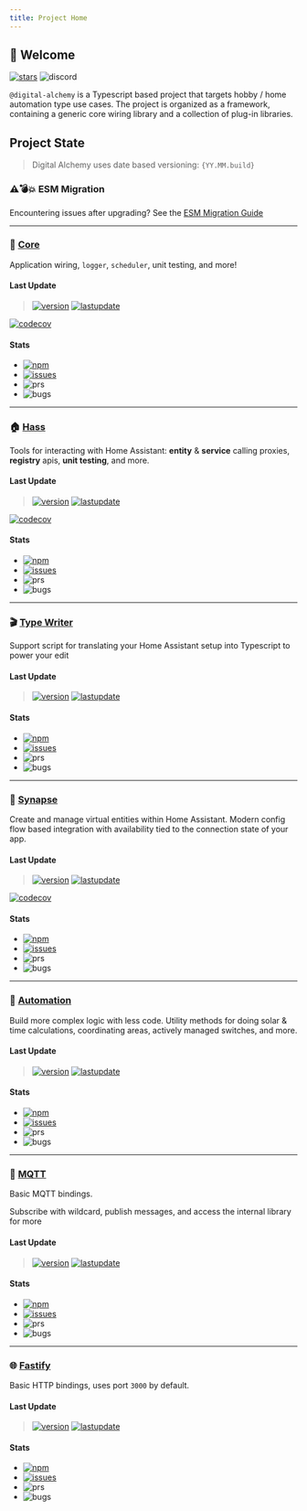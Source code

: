 ```yaml
---
title: Project Home
---
```


## 👋 Welcome

[![stars](https://img.shields.io/github/stars/Digital-Alchemy-TS)](https://github.com/Digital-Alchemy-TS)
![discord](https://img.shields.io/discord/1219758743848489147?label=Discord&logo=discord)

`@digital-alchemy` is a Typescript based project that targets hobby / home automation type use cases.
The project is organized as a framework, containing a generic core wiring library and a collection of plug-in libraries.


## Project State

> Digital Alchemy uses date based versioning: `{YY.MM.build}`

### ⚠️💣💥 ESM Migration

Encountering issues after upgrading? See the [ESM Migration Guide](/esm-migration)

---

### 🧩 [Core](/docs/core)

Application wiring, `logger`, `scheduler`, unit testing, and more!

#### Last Update

> [![version](https://img.shields.io/github/package-json/version/Digital-Alchemy-TS/core)](https://www.npmjs.com/package/@digital-alchemy/core)
> [![lastupdate](https://img.shields.io/github/last-commit/Digital-Alchemy-TS/core)](https://github.com/Digital-Alchemy-TS/core)

[![codecov](https://codecov.io/github/Digital-Alchemy-TS/core/graph/badge.svg?token=IBGLY3RY68)](https://codecov.io/github/Digital-Alchemy-TS/core)

#### Stats

- [![npm](https://img.shields.io/npm/dw/%40digital-alchemy%2Fcore)](https://www.npmjs.com/package/@digital-alchemy/core)
- [![issues](https://img.shields.io/github/issues/Digital-Alchemy-TS/core)](https://github.com/Digital-Alchemy-TS/core/bug)
- ![prs](https://img.shields.io/github/issues-pr/Digital-Alchemy-TS/core?label=Open%20PRs)
- ![bugs](https://img.shields.io/github/issues/Digital-Alchemy-TS/core/bug)


---

### 🏠 [Hass](/docs/home-automation/hass/)


Tools for interacting with Home Assistant: **entity** & **service** calling proxies, **registry** apis, **unit testing**, and more.

#### Last Update

> [![version](https://img.shields.io/github/package-json/version/Digital-Alchemy-TS/hass)](https://www.npmjs.com/package/@digital-alchemy/hass)
> [![lastupdate](https://img.shields.io/github/last-commit/Digital-Alchemy-TS/hass)](https://github.com/Digital-Alchemy-TS/hass)

[![codecov](https://codecov.io/github/Digital-Alchemy-TS/hass/graph/badge.svg?token=IBGLY3RY68)](https://codecov.io/github/Digital-Alchemy-TS/hass)

#### Stats

- [![npm](https://img.shields.io/npm/dw/%40digital-alchemy%2Fhass)](https://www.npmjs.com/package/@digital-alchemy/hass)
- [![issues](https://img.shields.io/github/issues/Digital-Alchemy-TS/hass)](https://github.com/Digital-Alchemy-TS/hass/bug)
- ![prs](https://img.shields.io/github/issues-pr/Digital-Alchemy-TS/hass?label=Open%20PRs)
- ![bugs](https://img.shields.io/github/issues/Digital-Alchemy-TS/hass/bug)


---

### 🎬 [Type Writer](/docs/home-automation/type-writer/)

Support script for translating your Home Assistant setup into Typescript to power your edit

#### Last Update

> [![version](https://img.shields.io/github/package-json/version/Digital-Alchemy-TS/type-writer)](https://www.npmjs.com/package/@digital-alchemy/type)
> [![lastupdate](https://img.shields.io/github/last-commit/Digital-Alchemy-TS/type-writer)](https://github.com/Digital-Alchemy-TS/writer)

#### Stats

- [![npm](https://img.shields.io/npm/dw/%40digital-alchemy%2Ftype-writer)](https://www.npmjs.com/package/@digital-alchemy/type-writer)
- [![issues](https://img.shields.io/github/issues/Digital-Alchemy-TS/type-writer)](https://github.com/Digital-Alchemy-TS/type-writer/bug)
- ![prs](https://img.shields.io/github/issues-pr/Digital-Alchemy-TS/type-writer?label=Open%20PRs)
- ![bugs](https://img.shields.io/github/issues/Digital-Alchemy-TS/type-writer/bug)

---

### 🧠 [Synapse](/docs/home-automation/synapse/)

Create and manage virtual entities within Home Assistant. Modern config flow based integration with availability tied to the connection state of your app.

#### Last Update

> [![version](https://img.shields.io/github/package-json/version/Digital-Alchemy-TS/synapse)](https://www.npmjs.com/package/@digital-alchemy/synapse)
> [![lastupdate](https://img.shields.io/github/last-commit/Digital-Alchemy-TS/synapse)](https://github.com/Digital-Alchemy-TS/synapse)

[![codecov](https://codecov.io/github/Digital-Alchemy-TS/synapse/graph/badge.svg?token=IBGLY3RY68)](https://codecov.io/github/Digital-Alchemy-TS/synapse)

#### Stats

-  [![npm](https://img.shields.io/npm/dw/%40digital-alchemy%2Fsynapse)](https://www.npmjs.com/package/@digital-alchemy/synapse)
-  [![issues](https://img.shields.io/github/issues/Digital-Alchemy-TS/synapse)](https://github.com/Digital-Alchemy-TS/synapse/bug)
-  ![prs](https://img.shields.io/github/issues-pr/Digital-Alchemy-TS/synapse?label=Open%20PRs)
-  ![bugs](https://img.shields.io/github/issues/Digital-Alchemy-TS/synapse/bug)

---

### 🤖 [Automation](/docs/home-automation/automation/)

Build more complex logic with less code. Utility methods for doing solar & time calculations, coordinating areas, actively managed switches, and more.

#### Last Update

> [![version](https://img.shields.io/github/package-json/version/Digital-Alchemy-TS/automation)](https://www.npmjs.com/package/@digital-alchemy/automation)
> [![lastupdate](https://img.shields.io/github/last-commit/Digital-Alchemy-TS/automation)](https://github.com/Digital-Alchemy-TS/automation)

#### Stats

- [![npm](https://img.shields.io/npm/dw/%40digital-alchemy%2Fautomation)](https://www.npmjs.com/package/@digital-alchemy/automation)
- [![issues](https://img.shields.io/github/issues/Digital-Alchemy-TS/automation)](https://github.com/Digital-Alchemy-TS/automation/bug)
- ![prs](https://img.shields.io/github/issues-pr/Digital-Alchemy-TS/automation?label=Open%20PRs)
- ![bugs](https://img.shields.io/github/issues/Digital-Alchemy-TS/automation/bug)

---

### 📡 [MQTT](/docs/support/mqtt/)

Basic MQTT bindings.

Subscribe with wildcard, publish messages, and access the internal library for more

#### Last Update

> [![version](https://img.shields.io/github/package-json/version/Digital-Alchemy-TS/mqtt)](https://www.npmjs.com/package/@digital-alchemy/mqtt-extension)
> [![lastupdate](https://img.shields.io/github/last-commit/Digital-Alchemy-TS/mqtt)](https://github.com/Digital-Alchemy-TS/mqtt)

#### Stats

- [![npm](https://img.shields.io/npm/dw/%40digital-alchemy%2Fmqtt-extension)](https://www.npmjs.com/package/@digital-alchemy/mqtt-extension)
- [![issues](https://img.shields.io/github/issues/Digital-Alchemy-TS/mqtt)](https://github.com/Digital-Alchemy-TS/mqtt/bug)
- ![prs](https://img.shields.io/github/issues-pr/Digital-Alchemy-TS/mqtt?label=Open%20PRs)
- ![bugs](https://img.shields.io/github/issues/Digital-Alchemy-TS/mqtt/bug)

---

### 🌐 [Fastify](/docs/support/fastify/)

Basic HTTP bindings, uses port `3000` by default.

#### Last Update

> [![version](https://img.shields.io/github/package-json/version/Digital-Alchemy-TS/fastify)](https://www.npmjs.com/package/@digital-alchemy/fastify-extension)
> [![lastupdate](https://img.shields.io/github/last-commit/Digital-Alchemy-TS/fastify)](https://github.com/Digital-Alchemy-TS/fastify)

#### Stats

- [![npm](https://img.shields.io/npm/dw/%40digital-alchemy%2Ffastify-extension)](https://www.npmjs.com/package/@digital-alchemy/fastify-extension)
- [![issues](https://img.shields.io/github/issues/Digital-Alchemy-TS/fastify)](https://github.com/Digital-Alchemy-TS/fastify/bug)
- ![prs](https://img.shields.io/github/issues-pr/Digital-Alchemy-TS/fastify?label=Open%20PRs)
- ![bugs](https://img.shields.io/github/issues/Digital-Alchemy-TS/fastify/bug)
